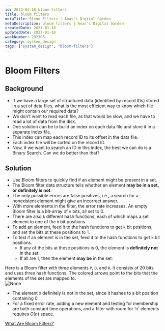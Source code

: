 ```yaml
---
id: 2023-01-18-bloom-filters
title: bloom filters
metaTitle: Bloom Filters | Anas's Digital Garden
metaDescription: bloom filters | Anas's Digital Garden
createdDate: 2023-01-18
updatedDate: 2023-01-18
weekNumber: 202303
category: system_design
tags: ["system_design", "bloom-filters"]
---
```


# Bloom Filters

## Background

- If we have a large set of structured data (identified by record IDs) stored in a set of data files, what is the most efficient way to know which file might contain our required data?
- We don't want to read each file, as that would be slow, and we have to read a lot of data from the disk.
- One solution can be to build an index on each data file and store it in a separate index file.
- This index can map each record ID to its offset in the data file.
- Each index file will be sorted on the record ID.
- Now, if we want to search an ID in this index, the best we can do is a Binary Search. Can we do better than that?

## Solution

- Use Bloom filters to quickly find if an element might be present in a set.
- The Bloom filter data structure tells whether an element **may be in a set, or definitely is not**.
- The only possible errors are false positives, i.e., a search for a nonexistent element might give an incorrect answer.
- With more elements in the filter, the error rate increases. An empty Bloom filter is a bit-array of `m` bits, all set to 0.
- There are also `k` different hash functions, each of which maps a set element to one of the `m` bit positions.
- To add an element, feed it to the hash functions to get `k` bit positions, and set the bits at these positions to 1.
- To test if an element is in the set, feed it to the hash functions to get `k` bit positions.
    - If any of the bits at these positions is 0, the element is **definitely not** in the set.
    - If all are 1, then the element **may be** in the set.

Here is a Bloom filter with three elements `P`, `Q`, and `R`. It consists of 20 bits and uses three hash functions. The colored arrows point to the bits that the elements of the set are mapped to.  
![None](bloom_filters/untitled.png)

- The element `X` definitely is not in the set, since it hashes to a bit position containing 0.
- For a fixed error rate, adding a new element and testing for membership are both constant time operations, and a filter with room for ‘n' elements requires *O*(*n*) space.

[What Are Bloom Filters?](https://www.youtube.com/watch?v=kfFacplFY4Y)

